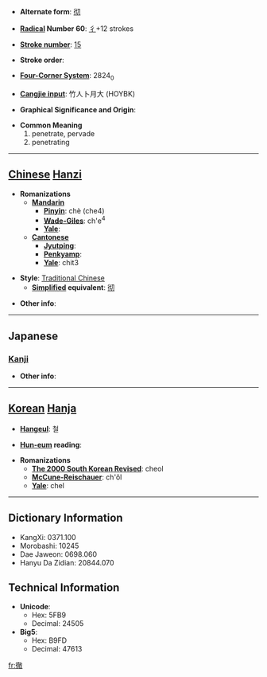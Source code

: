* '''Alternate form''': [[彻]]

* '''[[Wiktionary:Chinese radical index| Radical]] Number 60''': [[Wiktionary:Chinese radical index 彳|彳]]+12 strokes

* '''[[Wiktionary:Chinese total strokes index|Stroke number]]''': [[Wiktionary:Chinese total strokes index 15|15]]

* '''Stroke order''': 

* '''[[Wiktionary:Chinese four corner index|Four-Corner System]]''': 2824<sub>0</sub>

* '''[[Wiktionary:Chinese Cangjie index|Cangjie input]]''': 竹人卜月大 (HOYBK)

* '''Graphical Significance and Origin''': 

* '''Common Meaning'''
*#penetrate, pervade
*# penetrating


----

== [[Chinese]] [[Hanzi]] ==

* '''Romanizations'''
** '''[[Mandarin]]'''
*** '''[[Pinyin]]''': chè (che4)
*** '''[[Wade-Giles]]''': ch'e<sup>4</sup>
*** '''[[Yale]]''': 
** '''[[Cantonese]]'''
*** '''[[Jyutping]]''':
*** '''[[Penkyamp]]''': 
*** '''[[Yale]]''': chit3

* '''Style''': [[Traditional Chinese]] 
** '''[[Simplified Chinese|Simplified]] equivalent''': [[彻]]

* '''Other info''': 

----

==Japanese==
===[[Kanji]]===
{{kanji|on readings=[[てつ]] (tetsu)|kun readings=[[とおる]] (tooru)}}

* '''Other info''':  

----

== [[Korean]] [[Hanja]] ==

* '''[[Hangeul]]''': 철

* '''[[Hun-eum]] reading''': 

* '''Romanizations'''
** '''[[The 2000 South Korean Revised Romanization|The 2000 South Korean Revised]]''': cheol
** '''[[McCune-Reischauer]]''': ch'ŏl
** '''[[Yale]]''': chel

----

== Dictionary Information ==

* KangXi: 0371.100
* Morobashi: 10245
* Dae Jaweon: 0698.060
* Hanyu Da Zidian: 20844.070

== Technical Information ==

* '''Unicode''':
** Hex: 5FB9
** Decimal: 24505
* '''Big5''':
** Hex: B9FD
** Decimal: 47613

[[fr:徹]]